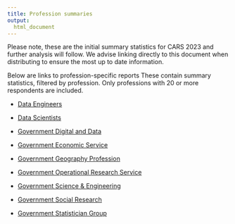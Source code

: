 ```yaml
---
title: Profession summaries
output:
  html_document
---
```


[comment]: <> (This document makes use of custom open and close tags for use with glue::glue() (" and ", respectively))
[comment]: <> (This document should only be edited as a template: quarto/templates/professions.qmd)

:::{.callout-note}
Please note, these are the initial summary statistics for CARS 2023 and further analysis will follow. 
We advise linking directly to this document when distributing to ensure the most up to date information.
:::

Below are links to profession-specific reports These contain summary statistics, filtered by profession. Only professions with 20 or more respondents are included.

- [Data Engineers](professions/data-engineers.html)

- [Data Scientists](professions/data-scientists.html)

- [Government Digital and Data](professions/government-digital-and-data.html)

- [Government Economic Service](professions/government-economic-service.html)

- [Government Geography Profession](professions/government-geography-profession.html)

- [Government Operational Research Service](professions/government-operational-research-service.html)

- [Government Science & Engineering](professions/government-science-&-engineering.html)

- [Government Social Research](professions/government-social-research.html)

- [Government Statistician Group](professions/government-statistician-group.html)


